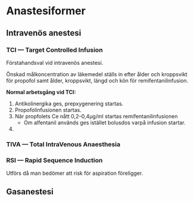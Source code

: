 # Anastesiformer

## Intravenös anestesi

### TCI --- Target Controlled Infusion

Förstahandsval vid intravenös anestesi.

Önskad målkoncentration av läkemedel ställs in efter ålder och kroppsvikt för
propofol samt ålder, kroppsvikt, längd och kön för remifentanilinfusion.

**Normal arbetsgång vid TCI:**

1. Antikolinergika ges, prepxygenering startas.
2. Propofolinfusionen startas.
3. När propfolets Ce nått 0,2--0,4µg/ml startas remifentanilinfusionen
    - Om alfentanil används ges istället bolusdos varpå infusion startar.
4. 

### TIVA --- Total IntraVenous Anaesthesia

### RSI --- Rapid Sequence Induction

Utförs då man bedömer att risk för aspiration föreligger.

## Gasanestesi
